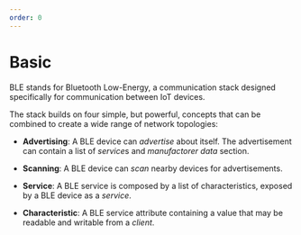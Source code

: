 ```yaml
---
order: 0
---
```


# Basic

BLE stands for Bluetooth Low-Energy, a communication stack designed specifically for communication between IoT devices.

The stack builds on four simple, but powerful, concepts that can be combined to create a wide range of network topologies:

- **Advertising**: A BLE device can _advertise_ about itself. The advertisement can contain a list of *service*s and _manufactorer data_ section.

- **Scanning**: A BLE device can _scan_ nearby devices for advertisements.

- **Service**: A BLE service is composed by a list of characteristics, exposed by a BLE device as a _service_.

- **Characteristic**: A BLE service attribute containing a value that may be readable and writable from a _client_.
